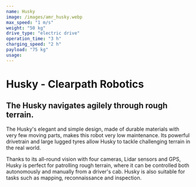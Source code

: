 ```yaml
---
name: Husky
image: /images/amr_husky.webp
max_speed: "1 m/s"
weight: "50 kg"
drive_type: "electric drive"
operation_time: "3 h"
charging_speed: "2 h"
payload: "75 kg"
usage:
---
```

# Husky - Clearpath Robotics

## The Husky navigates agilely through rough terrain.

The Husky's elegant and simple design, made of durable materials with very few moving parts, makes this robot very low maintenance. Its powerful drivetrain and large lugged tyres allow Husky to tackle challenging terrain in the real world.

Thanks to its all-round vision with four cameras, Lidar sensors and GPS, Husky is perfect for patrolling rough terrain, where it can be controlled both autonomously and manually from a driver's cab. Husky is also suitable for tasks such as mapping, reconnaissance and inspection.
